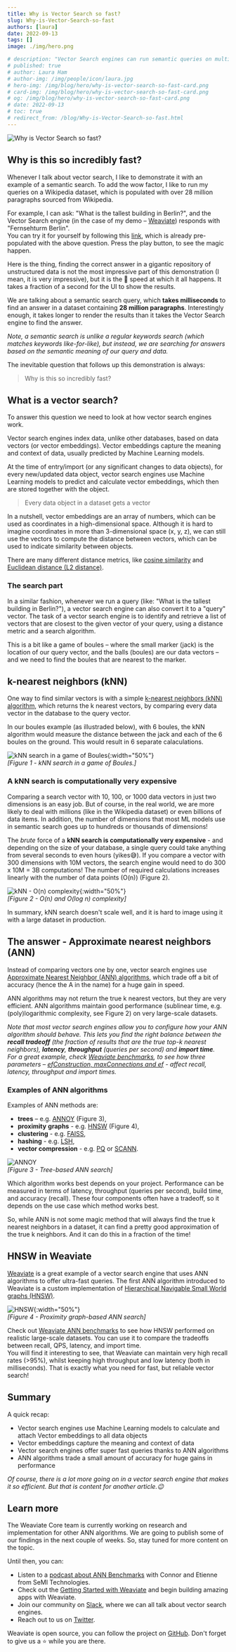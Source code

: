 ```yaml
---
title: Why is Vector Search so fast?
slug: Why-is-Vector-Search-so-fast
authors: [laura] 
date: 2022-09-13
tags: []
image: ./img/hero.png

# description: "Vector Search engines can run semantic queries on multi-million datasets in milliseconds. How is that possible?"
# published: true
# author: Laura Ham
# author-img: /img/people/icon/laura.jpg
# hero-img: /img/blog/hero/why-is-vector-search-so-fast-card.png
# card-img: /img/blog/hero/why-is-vector-search-so-fast-card.png
# og: /img/blog/hero/why-is-vector-search-so-fast-card.png
# date: 2022-09-13
# toc: true
# redirect_from: /blog/Why-is-Vector-Search-so-fast.html
---
```

![Why is Vector Search so fast?](./img/hero.png)

## Why is this so incredibly fast?

Whenever I talk about vector search, I like to demonstrate it with an example of a semantic search. To add the wow factor, I like to run my queries on a Wikipedia dataset, which is populated with over 28 million paragraphs sourced from Wikipedia.

For example, I can ask: "What is the tallest building in Berlin?", and the Vector Search engine (in the case of my demo – [Weaviate](/developers/docs/)) responds with "Fernsehturm Berlin".<br/>
You can try it for yourself by following this [link](https://link.semi.technology/3QYy9xX), which is already pre-populated with the above question. Press the play button, to see the magic happen.

<!-- truncate -->

Here is the thing, finding the correct answer in a gigantic repository of unstructured data is not the most impressive part of this demonstration (I mean, it is very impressive), but it is the 🚀 speed at which it all happens. It takes a fraction of a second for the UI to show the results.

We are talking about a semantic search query, which **takes milliseconds** to find an answer in a dataset containing **28 million paragraphs**. Interestingly enough, it takes longer to render the results than it takes the Vector Search engine to find the answer.

*Note, a semantic search is unlike a regular keywords search (which matches keywords like-for-like), but instead, we are searching for answers based on the semantic meaning of our query and data.*

The inevitable question that follows up this demonstration is always:

> Why is this so incredibly fast?

## What is a vector search?
To answer this question we need to look at how vector search engines work. 

Vector search engines index data, unlike other databases, based on data vectors (or vector embeddings). Vector embeddings capture the meaning and context of data, usually predicted by Machine Learning models. 

At the time of entry/import (or any significant changes to data objects), for every new/updated data object, vector search engines use Machine Learning models to predict and calculate vector embeddings, which then are stored together with the object.

> Every data object in a dataset gets a vector

In a nutshell, vector embeddings are an array of numbers, which can be used as coordinates in a high-dimensional space. Although it is hard to imagine coordinates in more than 3-dimensional space (x, y, z), we can still use the vectors to compute the distance between vectors, which can be used to indicate similarity between objects. <br/>

There are many different distance metrics, like [cosine similarity](https://en.wikipedia.org/wiki/Cosine_similarity) and [Euclidean distance (L2 distance)](https://en.wikipedia.org/wiki/Euclidean_distance).

### The search part
In a similar fashion, whenever we run a query (like: "What is the tallest building in Berlin?"), a vector search engine can also convert it to a "query" vector. The task of a vector search engine is to identify and retrieve a list of vectors that are closest to the given vector of your query, using a distance metric and a search algorithm. 

This is a bit like a game of boules – where the small marker (jack) is the location of our query vector, and the balls (boules) are our data vectors – and we need to find the boules that are nearest to the marker.

## k-nearest neighbors (kNN)
One way to find similar vectors is with a simple [k-nearest neighbors (kNN) algorithm](https://en.wikipedia.org/wiki/K-nearest_neighbors_algorithm), which returns the k nearest vectors, by comparing every data vector in the database to the query vector. 

In our boules example (as illustraded below), with 6 boules, the kNN algorithm would measure the distance between the jack and each of the 6 boules on the ground. This would result in 6 separate calaculations.

![kNN search in a game of Boules](./img/knn-boules.png){:width="50%"}<br/>
*[Figure 1 - kNN search in a game of Boules.]*

### A kNN search is computationally very expensive
Comparing a search vector with 10, 100, or 1000 data vectors in just two dimensions is an easy job. But of course, in the real world, we are more likely to deal with millions (like in the Wikipedia dataset) or even billions of data items. In addition, the number of dimensions that most ML models use in semantic search goes up to hundreds or thousands of dimensions!

The *brute* force of a **kNN search is computationally very expensive** - and depending on the size of your database, a single query could take anything from several seconds to even hours (yikes😅). If you compare a vector with 300 dimensions with 10M vectors, the search engine would need to do 300 x 10M = 3B computations! The number of required calculations increases linearly with the number of data points (O(n)) (Figure 2).

![kNN - O(n) complexity](./img/knn-linear.png){:width="50%"}<br/>
*[Figure 2 - O(n) and O(log n) complexity]*

In summary, kNN search doesn't scale well, and it is hard to image using it with a large dataset in production.

## The answer - Approximate nearest neighbors (ANN)
Instead of comparing vectors one by one, vector search engines use [Approximate Nearest Neighbor (ANN) algorithms](https://en.wikipedia.org/wiki/Nearest_neighbor_search#Approximation_methods), which trade off a bit of accuracy (hence the A in the name) for a huge gain in speed.

ANN algorithms may not return the true k nearest vectors, but they are very efficient. ANN algorithms maintain good performance (sublinear time, e.g. (poly)logarithmic complexity, see Figure 2) on very large-scale datasets.

*Note that most vector search engines allow you to configure how your ANN algorithm should behave. This lets you find the right balance between the **recall tradeoff** (the fraction of results that are the true top-k nearest neighbors), **latency**, **throughput** (queries per second) and **import time**.*<br/>
*For a great example, check [Weaviate benchmarks](/developers/docs/benchmarks/ann#sift1m-1m-128d-vectors-l2-distance), to see how three parameters – [efConstruction, maxConnections and ef](/developers/docs/benchmarks/ann#what-is-being-measured) - affect recall, latency, throughput and import times.*

### Examples of ANN algorithms
Examples of ANN methods are:
* **trees** – e.g. [ANNOY](https://github.com/spotify/annoy) (Figure 3),
* **proximity** **graphs** - e.g. [HNSW](https://arxiv.org/abs/1603.09320) (Figure 4),
* **clustering** - e.g. [FAISS](https://github.com/facebookresearch/faiss),
* **hashing** - e.g. [LSH](https://en.wikipedia.org/wiki/Locality-sensitive_hashing),
* **vector compression** - e.g. [PQ](https://ieeexplore.ieee.org/document/5432202) or [SCANN](https://ai.googleblog.com/2020/07/announcing-scann-efficient-vector.html).

![ANNOY](./img/ann-annoy.png)<br/>
*[Figure 3 - Tree-based ANN search]*

Which algorithm works best depends on your project. Performance can be measured in terms of latency, throughput (queries per second), build time, and accuracy (recall). These four components often have a tradeoff, so it depends on the use case which method works best. 

So, while ANN is not some magic method that will always find the true k nearest neighbors in a dataset, it can find a pretty good approximation of the true k neighbors. And it can do this in a fraction of the time! 

## HNSW in Weaviate
[Weaviate](/developers/docs/) is a great example of a vector search engine that uses ANN algorithms to offer ultra-fast queries. The first ANN algorithm introduced to Weaviate is a custom implementation of [Hierarchical Navigable Small World graphs (HNSW)](/developers/docs/concepts/vector-index-plugins#hnsw).

![HNSW](./img/ann-hnsw.png){:width="50%"}<br/>
*[Figure 4 - Proximity graph-based ANN search]*

Check out [Weaviate ANN benchmarks](/developers/docs/benchmarks/ann) to see how HNSW performed on realistic large-scale datasets. You can use it to compare the tradeoffs between recall, QPS, latency, and import time.<br/>
You will find it interesting to see, that Weaviate can maintain very high recall rates (>95%), whilst keeping high throughput and low latency (both in milliseconds). That is exactly what you need for fast, but reliable vector search!

## Summary
A quick recap:
* Vector search engines use Machine Learning models to calculate and attach Vector embeddings to all data objects
* Vector embeddings capture the meaning and context of data
* Vector search engines offer super fast queries thanks to ANN algorithms
* ANN algorithms trade a small amount of accuracy for huge gains in performance

*Of course, there is a lot more going on in a vector search engine that makes it so efficient. But that is content for another article.😉*

## Learn more
The Weaviate Core team is currently working on research and implementation for other ANN algorithms. We are going to publish some of our findings in the next couple of weeks. So, stay tuned for more content on the topic.

Until then, you can:
* Listen to a [podcast about ANN Benchmarks](https://youtu.be/kG3ji89AFyQ) with Connor and Etienne from SeMI Technologies.
* Check out the [Getting Started with Weaviate](/developers/docs/quickstart) and begin building amazing apps with Weaviate.
* Join our community on [Slack](https://join.slack.com/t/weaviate/shared_invite/zt-goaoifjr-o8FuVz9b1HLzhlUfyfddhw), where we can all talk about vector search engines.
* Reach out to us on [Twitter](https://twitter.com/weaviate_io).

Weaviate is open source, you can follow the project on [GitHub](https://github.com/semi-technologies/weaviate). Don't forget to give us a ⭐️ while you are there.
